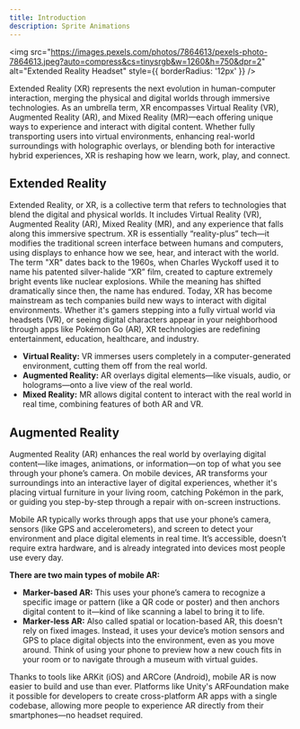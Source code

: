 ```yaml
---
title: Introduction
description: Sprite Animations
---
```


<img 
  src="https://images.pexels.com/photos/7864613/pexels-photo-7864613.jpeg?auto=compress&cs=tinysrgb&w=1260&h=750&dpr=2" 
  alt="Extended Reality Headset"
  style={{ borderRadius: '12px' }}
/>

Extended Reality (XR) represents the next evolution in human-computer interaction, merging the physical and digital worlds through immersive technologies. As an umbrella term, XR encompasses Virtual Reality (VR), Augmented Reality (AR), and Mixed Reality (MR)—each offering unique ways to experience and interact with digital content. Whether fully transporting users into virtual environments, enhancing real-world surroundings with holographic overlays, or blending both for interactive hybrid experiences, XR is reshaping how we learn, work, play, and connect. 

## Extended Reality
Extended Reality, or XR, is a collective term that refers to technologies that blend the digital and physical worlds. It includes Virtual Reality (VR), Augmented Reality (AR), Mixed Reality (MR), and any experience that falls along this immersive spectrum. XR is essentially “reality-plus” tech—it modifies the traditional screen interface between humans and computers, using displays to enhance how we see, hear, and interact with the world. The term "XR" dates back to the 1960s, when Charles Wyckoff used it to name his patented silver-halide “XR” film, created to capture extremely bright events like nuclear explosions. While the meaning has shifted dramatically since then, the name has endured. Today, XR has become mainstream as tech companies build new ways to interact with digital environments. Whether it's gamers stepping into a fully virtual world via headsets (VR), or seeing digital characters appear in your neighborhood through apps like Pokémon Go (AR), XR technologies are redefining entertainment, education, healthcare, and industry.

  * **Virtual Reality:** VR immerses users completely in a computer-generated environment, cutting them off from the real world.
  * **Augmented Reality:** AR overlays digital elements—like visuals, audio, or holograms—onto a live view of the real world.
  * **Mixed Reality:** MR allows digital content to interact with the real world in real time, combining features of both AR and VR.

## Augmented Reality
Augmented Reality (AR) enhances the real world by overlaying digital content—like images, animations, or information—on top of what you see through your phone’s camera. On mobile devices, AR transforms your surroundings into an interactive layer of digital experiences, whether it's placing virtual furniture in your living room, catching Pokémon in the park, or guiding you step-by-step through a repair with on-screen instructions.

Mobile AR typically works through apps that use your phone’s camera, sensors (like GPS and accelerometers), and screen to detect your environment and place digital elements in real time. It’s accessible, doesn’t require extra hardware, and is already integrated into devices most people use every day.

**There are two main types of mobile AR:**

  * **Marker-based AR:** This uses your phone’s camera to recognize a specific image or pattern (like a QR code or poster) and then anchors digital content to it—kind of like scanning a label to bring it to life.
  * **Marker-less AR:** Also called spatial or location-based AR, this doesn't rely on fixed images. Instead, it uses your device’s motion sensors and GPS to place digital objects into the environment, even as you move around. Think of using your phone to preview how a new couch fits in your room or to navigate through a museum with virtual guides.

Thanks to tools like ARKit (iOS) and ARCore (Android), mobile AR is now easier to build and use than ever. Platforms like Unity's ARFoundation make it possible for developers to create cross-platform AR apps with a single codebase, allowing more people to experience AR directly from their smartphones—no headset required.